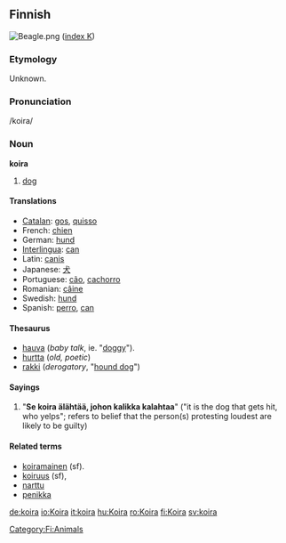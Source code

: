 ==Finnish==
[[Image:Beagle.png|thumb]]
([[Wiktionary:Finnish_index_k|index K]])

===Etymology===
Unknown.

===Pronunciation===
/koira/

===Noun===
'''koira'''

#[[dog]]

====Translations====
*[[Catalan]]: [[gos]], [[quisso]]
*French: [[chien]]
*German: [[hund]]
*[[Interlingua]]: [[can]]
*Latin: [[canis]]
*Japanese: [[犬]]
*Portuguese: [[cão]], [[cachorro]]
*Romanian: [[câine]]
*Swedish: [[hund]]
*Spanish: [[perro]], [[can]]

====Thesaurus====
*[[hauva]] (''baby talk'', ie. "[[doggy]]").
*[[hurtta]] (''old, poetic'')
*[[rakki]] (''derogatory'', "[[hound dog]]")

==== Sayings ====
# "'''Se koira älähtää, johon kalikka kalahtaa'''" ("it is the dog that gets hit, who yelps"; refers to belief that the person(s) protesting loudest are likely to be guilty)

====Related terms====
*[[koiramainen]] (sf).
*[[koiruus]] (sf), 
*[[narttu]]
*[[penikka]]

[[Category:Fi:Animals]]

[[de:koira]]
[[io:Koira]]
[[it:koira]]
[[hu:Koira]]
[[ro:Koira]]
[[fi:Koira]]
[[sv:koira]]